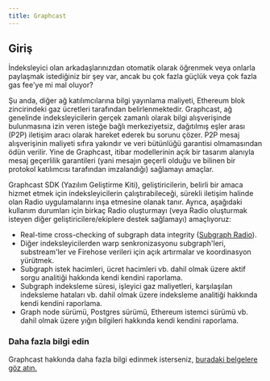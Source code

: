 ```yaml
---
title: Graphcast
---
```


## Giriş

İndeksleyici olan arkadaşlarınızdan otomatik olarak öğrenmek veya onlarla paylaşmak istediğiniz bir şey var, ancak bu çok fazla güçlük veya çok fazla gas fee'ye mi mal oluyor?

Şu anda, diğer ağ katılımcılarına bilgi yayınlama maliyeti, Ethereum blok zincirindeki gaz ücretleri tarafından belirlenmektedir. Graphcast, ağ genelinde indeksleyicilerin gerçek zamanlı olarak bilgi alışverişinde bulunmasına izin veren isteğe bağlı merkeziyetsiz, dağıtılmış eşler arası (P2P) iletişim aracı olarak hareket ederek bu sorunu çözer. P2P mesaj alışverişinin maliyeti sıfıra yakındır ve veri bütünlüğü garantisi olmamasından ödün verilir. Yine de Graphcast, itibar modellerinin açık bir tasarım alanıyla mesaj geçerlilik garantileri (yani mesajın geçerli olduğu ve bilinen bir protokol katılımcısı tarafından imzalandığı) sağlamayı amaçlar.

Graphcast SDK (Yazılım Geliştirme Kiti), geliştiricilerin, belirli bir amaca hizmet etmek için indeksleyicilerin çalıştırabileceği, sürekli iletişim halinde olan Radio uygulamalarını inşa etmesine olanak tanır. Ayrıca, aşağıdaki kullanım durumları için birkaç Radio oluşturmayı (veya Radio oluşturmak isteyen diğer geliştiricilere/ekiplere destek sağlamayı) amaçlıyoruz:

-   Real-time cross-checking of subgraph data integrity ([Subgraph Radio](https://docs.graphops.xyz/graphcast/radios/subgraph-radio)).
-   Diğer indeksleyicilerden warp senkronizasyonu subgraph'leri, substream'ler ve Firehose verileri için açık artırmalar ve koordinasyon yürütmek.
-   Subgraph istek hacimleri, ücret hacimleri vb. dahil olmak üzere aktif sorgu analitiği hakkında kendi kendini raporlama.
-   Subgraph indeksleme süresi, işleyici gaz maliyetleri, karşılaşılan indeksleme hataları vb. dahil olmak üzere indeksleme analitiği hakkında kendi kendini raporlama.
-   Graph node sürümü, Postgres sürümü, Ethereum istemci sürümü vb. dahil olmak üzere yığın bilgileri hakkında kendi kendini raporlama.

### Daha fazla bilgi edin

Graphcast hakkında daha fazla bilgi edinmek isterseniz, [buradaki belgelere göz atın.](https://docs.graphops.xyz/graphcast/intro)
